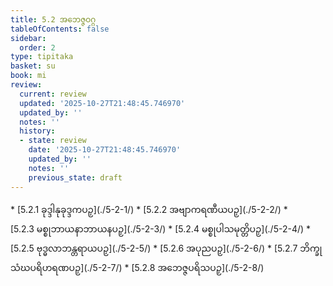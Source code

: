 ```yaml
---
title: 5.2 အဘေဇ္ဇဝဂ္ဂ
tableOfContents: false
sidebar:
  order: 2
type: tipitaka
basket: su
book: mi
review:
  current: review
  updated: '2025-10-27T21:48:45.746970'
  updated_by: ''
  notes: ''
  history:
  - state: review
    date: '2025-10-27T21:48:45.746970'
    updated_by: ''
    notes: ''
    previous_state: draft
---
```



<ReviewStatus review={frontmatter.review} showDetails={true} />

<HypothesisAnnotation frontmatter={frontmatter} />

<DynamicBreadcrumb />



<TableOfContents book="mi" section="5.2">
* [5.2.1 ခုဒ္ဒါနုခုဒ္ဒကပဉှ](./5-2-1/)
* [5.2.2 အဗျာကရဏီယပဉှ](./5-2-2/)
* [5.2.3 မစ္စုဘာယနာဘာယနပဉှ](./5-2-3/)
* [5.2.4 မစ္စုပါသမုတ္တိပဉှ](./5-2-4/)
* [5.2.5 ဗုဒ္ဓလာဘန္တရာယပဉှ](./5-2-5/)
* [5.2.6 အပုညပဉှ](./5-2-6/)
* [5.2.7 ဘိက္ခုသံဃပရိဟရဏပဉှ](./5-2-7/)
* [5.2.8 အဘေဇ္ဇပရိသပဉှ](./5-2-8/)
</TableOfContents>